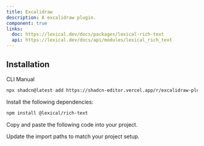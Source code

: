 ```yaml
---
title: Excalidraw
description: A excalidraw plugin.
component: true
links:
  doc: https://lexical.dev/docs/packages/lexical-rich-text
  api: https://lexical.dev/docs/api/modules/lexical_rich_text
---
```


<ComponentPreview
  name="excalidraw-plugin-demo"
  className="[&_.preview>[data-orientation=vertical]]:sm:max-w-[70%]"
  description="An excalidraw plugin"
/>

## Installation

<Tabs defaultValue="cli">

<TabsList>
  <TabsTrigger value="cli">CLI</TabsTrigger>
  <TabsTrigger value="manual">Manual</TabsTrigger>
</TabsList>

<TabsContent value="cli">

```bash
npx shadcn@latest add https://shadcn-editor.vercel.app/r/excalidraw-plugin.json
```

</TabsContent>

<TabsContent value="manual">

<Steps>

<Step>Install the following dependencies:</Step>

```bash
npm install @lexical/rich-text
```

<Step>Copy and paste the following code into your project.</Step>

<ComponentSource name="excalidraw-plugin" />

<Step>Update the import paths to match your project setup.</Step>

</Steps>

</TabsContent>

</Tabs>